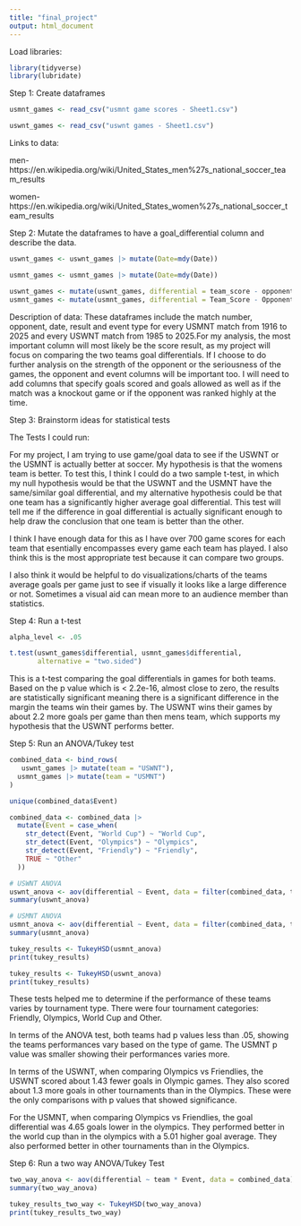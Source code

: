 ```yaml
---
title: "final_project"
output: html_document
---
```


Load libraries:

```r
library(tidyverse)
library(lubridate)
```


Step 1: Create dataframes

```r
usmnt_games <- read_csv("usmnt game scores - Sheet1.csv")
```
```r
uswnt_games <- read_csv("uswnt games - Sheet1.csv")
```

Links to data:

men-
https://en.wikipedia.org/wiki/United_States_men%27s_national_soccer_team_results

women-
https://en.wikipedia.org/wiki/United_States_women%27s_national_soccer_team_results

Step 2: Mutate the dataframes to have a goal_differential column and describe the data. 


```r
uswnt_games <- uswnt_games |> mutate(Date=mdy(Date))

usmnt_games <- usmnt_games |> mutate(Date=mdy(Date))

```
```r
uswnt_games <- mutate(uswnt_games, differential = team_score - opponent_score)
usmnt_games <- mutate(usmnt_games, differential = Team_Score - Opponent_Score)
```

Description of data: These dataframes include the match number, opponent, date, result and event type for every USMNT match from 1916 to 2025 and every USWNT match from 1985 to 2025.For my analysis, the most important column will most likely be the score result, as my project will focus on comparing the two teams goal differentials. If I choose to do further analysis on the strength of the opponent or the seriousness of the games, the opponent and event columns will be important too. I will need to add columns that specify goals scored and goals allowed as well as if the match was a knockout game or if the opponent was ranked highly at the time. 

Step 3: Brainstorm ideas for statistical tests

The Tests I could run:

For my project, I am trying to use game/goal data to see if the USWNT or the USMNT is actually better at soccer. My hypothesis is that the womens team is better. To test this, I think I could do a two sample t-test, in which my null hypothesis would be that the USWNT and the USMNT have the same/similar goal differential, and my alternative hypothesis could be that one team has a significantly higher average goal differential. This test will tell me if the difference in goal differential is actually significant enough to help draw the conclusion that one team is better than the other. 

I think I have enough data for this as I have over 700 game scores for each team that esentially encompasses every game each team has played. I also think this is the most appropriate test because it can compare two groups.

I also think it would be helpful to do visualizations/charts of the teams average goals per game just to see if visually it looks like a large difference or not. Sometimes a visual aid can mean more to an audience member than statistics. 

Step 4: Run a t-test

```r
alpha_level <- .05

t.test(uswnt_games$differential, usmnt_games$differential,
       alternative = "two.sided")
```

This is a t-test comparing the goal differentials in games for both teams. Based on the p value which is < 2.2e-16, almost close to zero, the results are statistically significant meaning there is a significant difference in the margin the teams win their games by. The USWNT wins their games by about 2.2 more goals per game than then mens team, which supports my hypothesis that the USWNT performs better. 


Step 5: Run an ANOVA/Tukey test
```r
combined_data <- bind_rows(
   uswnt_games |> mutate(team = "USWNT"),
  usmnt_games |> mutate(team = "USMNT")
)

unique(combined_data$Event)

combined_data <- combined_data |> 
  mutate(Event = case_when(
    str_detect(Event, "World Cup") ~ "World Cup",
    str_detect(Event, "Olympics") ~ "Olympics",
    str_detect(Event, "Friendly") ~ "Friendly",
    TRUE ~ "Other"
  ))

# USWNT ANOVA
uswnt_anova <- aov(differential ~ Event, data = filter(combined_data, team == "USWNT"))
summary(uswnt_anova)

# USMNT ANOVA
usmnt_anova <- aov(differential ~ Event, data = filter(combined_data, team == "USMNT"))
summary(usmnt_anova)

```

```r
tukey_results <- TukeyHSD(usmnt_anova)
print(tukey_results)

tukey_results <- TukeyHSD(uswnt_anova)
print(tukey_results)
```
These tests helped me to determine if the performance of these teams varies by tournament type. There were four tournament categories: Friendly, Olympics, World Cup and Other. 

In terms of the ANOVA test, both teams had p values less than .05, showing the teams performances vary based on the type of game. The USMNT p value was smaller showing their performances varies more.

In terms of the USWNT, when comparing Olympics vs Friendlies, the USWNT scored about 1.43 fewer goals in Olympic games. They also scored about 1.3 more goals in other tournaments than in the Olympics. These were the only comparisons with p values that showed significance.

For the USMNT, when comparing Olympics vs Friendlies, the goal differential was 4.65 goals lower in the olympics. They performed better in the world cup than in the olympics with a 5.01 higher goal average. They also performed better in other tournaments than in the Olympics. 

Step 6: Run a two way ANOVA/Tukey Test
```r
two_way_anova <- aov(differential ~ team * Event, data = combined_data)
summary(two_way_anova)

tukey_results_two_way <- TukeyHSD(two_way_anova)
print(tukey_results_two_way)

```











